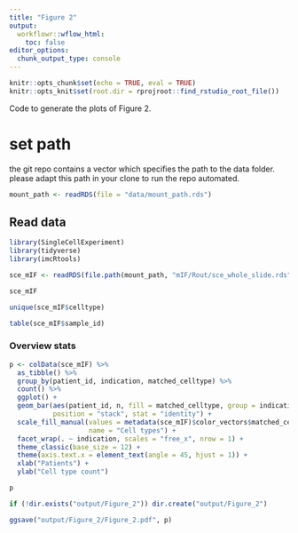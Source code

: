 ```yaml
---
title: "Figure 2"
output:
  workflowr::wflow_html:
    toc: false
editor_options:
  chunk_output_type: console
---
```


```r
knitr::opts_chunk$set(echo = TRUE, eval = TRUE)
knitr::opts_knit$set(root.dir = rprojroot::find_rstudio_root_file())
```

Code to generate the plots of Figure 2.

# set path
the git repo contains a vector which specifies the path to the data folder. please adapt this path in your clone to run the repo automated.
```r
mount_path <- readRDS(file = "data/mount_path.rds")
```

## Read data

```r
library(SingleCellExperiment)
library(tidyverse)
library(imcRtools)

sce_mIF <- readRDS(file.path(mount_path, "mIF/Rout/sce_whole_slide.rds"))

sce_mIF

unique(sce_mIF$celltype)

table(sce_mIF$sample_id)
```

### Overview stats

```r
p <- colData(sce_mIF) %>%
  as_tibble() %>%
  group_by(patient_id, indication, matched_celltype) %>%
  count() %>%
  ggplot() + 
  geom_bar(aes(patient_id, n, fill = matched_celltype, group = indication), 
           position = "stack", stat = "identity") +
  scale_fill_manual(values = metadata(sce_mIF)$color_vectors$matched_celltype,
                    name = "Cell types") +
  facet_wrap(. ~ indication, scales = "free_x", nrow = 1) +
  theme_classic(base_size = 12) + 
  theme(axis.text.x = element_text(angle = 45, hjust = 1)) +
  xlab("Patients") +
  ylab("Cell type count")

p

if (!dir.exists("output/Figure_2")) dir.create("output/Figure_2")

ggsave("output/Figure_2/Figure_2.pdf", p)
```

